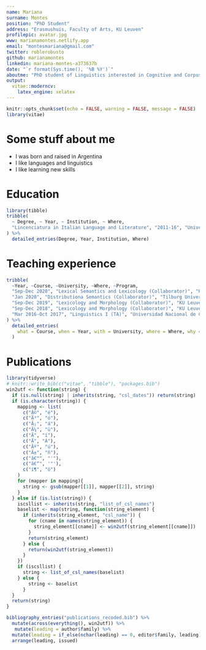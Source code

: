 ```yaml
---
name: Mariana
surname: Montes
position: "PhD Student"
address: "Erasmushuis, Faculty of Arts, KU Leuven"
profilepic: avatar.jpg
www: marianamontes.netlify.app
email: "montesmariana@gmail.com"
twitter: roblerobusto
github: marianamontes
linkedin: mariana-montes-a373637b
date: "`r format(Sys.time(), '%B %Y')`"
aboutme: "PhD student of Linguistics interested in Cognitive and Corpus linguistics and Data visualization"
output:
  vitae::moderncv:
    latex_engine: xelatex
---
```


```r
knitr::opts_chunk$set(echo = FALSE, warning = FALSE, message = FALSE)
library(vitae)
```

# Some stuff about me

 * I was born and raised in Argentina
 * I like languages and linguistics
 * I like learning new skills

# Education

```r
library(tibble)
tribble(
  ~ Degree, ~ Year, ~ Institution, ~ Where,
  "Lincenciatura in Italian Language and Literature", "2011-16", "Universidad Nacional de Córdoba", "Córdoba, Argentina",
) %>% 
  detailed_entries(Degree, Year, Institution, Where)
```

# Teaching experience

```r
tribble(
  ~Year, ~Course, ~University, ~Where, ~Program,
  "Sep-Dec 2020", "Lexical Semantics and Lexicology (Collaborator)", "KU Leuven", "Leuven, Belgium", "Advanced Master in Linguistics",
  "Jan 2020", "Distributiona Semantics (Collaborator)", "Tilburg University", "Tilburg, Netherlands", "Winter LOT School",
  "Sep-Dec 2019", "Lexicology and Morphology (Collaborator)", "KU Leuven", "Leuven, Belgium", "Master in Linguistics",
  "Sep-Dec 2018", "Lexicology and Morphology (Collaborator)", "KU Leuven", "Leuven, Belgium", "Master in Linguistics",
  "Mar 2016-Oct 2017", "Linguistics I (TA)", "Universidad Nacional de Córdoba", "Córdoba, Argentina","Degree in Italian Language and Literature (Licenciatura, Profesorado, Traductorado)"
) %>%
  detailed_entries(
    what = Course, when = Year, with = University, where = Where, why = Program
  )
```

# Publications

```r
library(tidyverse)
# knitr::write_bib(c("vitae", "tibble"), "packages.bib")
win2utf <- function(string) {
  if (is.null(string) | inherits(string, "csl_dates")) return(string)
  if (is.character(string)) {
    mapping <- list(
      c("Ã©", "é"),
      c("Ã³", "ó"),
      c("Ã¡", "á"),
      c("Ã¼", "ü"),
      c("Ã­", "í"),
      c("Ã", "Á"),
      c("Ãº", "ú"),
      c("Ã±", "ñ"),
      c("â€™", "'"),
      c("â€“", '"'),
      c("í¶", "ö")
    )
    for (mapper in mapping){
      string <- gsub(mapper[[1]], mapper[[2]], string)
    }
  } else if (is.list(string)) {
    iscsllist <- inherits(string, "list_of_csl_names")
    baselist <- map(string, function(string_element) {
      if (inherits(string_element, "csl_name")) {
        for (cname in names(string_element)) {
          string_element[[cname]] <- win2utf(string_element[[cname]])
        }
        return(string_element)
      } else {
        return(win2utf(string_element))
      }
    })
    if (iscsllist) {
      string <- list_of_csl_names(baselist)
    } else {
        string <- baselist
      }
  }
  return(string)
}

bibliography_entries("publications_recoded.bib") %>%
  mutate(across(everything(), win2utf)) %>% 
   mutate(leading = author$family) %>%
  mutate(leading = if_else(nchar(leading) == 0, editor$family, leading)) %>% 
  arrange(leading, issued)
```

